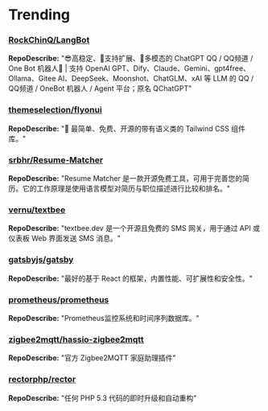 
# Trending

### [RockChinQ/LangBot](https://github.com/RockChinQ/LangBot)
**RepoDescribe:** "😎高稳定、🧩支持扩展、🦄多模态的 ChatGPT QQ / QQ频道 / One Bot 机器人🤖 | 支持 OpenAI GPT、Dify、Claude、Gemini、gpt4free、Ollama、Gitee AI、DeepSeek、Moonshot、ChatGLM、xAI 等 LLM 的 QQ / QQ频道 / OneBot 机器人 / Agent 平台；原名 QChatGPT"
  

### [themeselection/flyonui](https://github.com/themeselection/flyonui)
**RepoDescribe:** "🚀 最简单、免费、开源的带有语义类的 Tailwind CSS 组件库。"
  

### [srbhr/Resume-Matcher](https://github.com/srbhr/Resume-Matcher)
**RepoDescribe:** "Resume Matcher 是一款开源免费工具，可用于完善您的简历。它的工作原理是使用语言模型对简历与职位描述进行比较和排名。"
  

### [vernu/textbee](https://github.com/vernu/textbee)
**RepoDescribe:** "textbee.dev 是一个开源且免费的 SMS 网关，用于通过 API 或仪表板 Web 界面发送 SMS 消息。"
  

### [gatsbyjs/gatsby](https://github.com/gatsbyjs/gatsby)
**RepoDescribe:** "最好的基于 React 的框架，内置性能、可扩展性和安全性。"
  

### [prometheus/prometheus](https://github.com/prometheus/prometheus)
**RepoDescribe:** "Prometheus监控系统和时间序列数据库。"
  

### [zigbee2mqtt/hassio-zigbee2mqtt](https://github.com/zigbee2mqtt/hassio-zigbee2mqtt)
**RepoDescribe:** "官方 Zigbee2MQTT 家庭助理插件"
  

### [rectorphp/rector](https://github.com/rectorphp/rector)
**RepoDescribe:** "任何 PHP 5.3 代码的即时升级和自动重构"
  